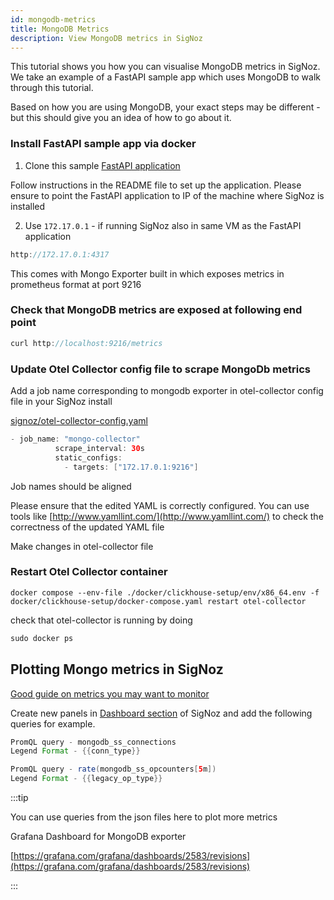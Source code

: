 ```yaml
---
id: mongodb-metrics
title: MongoDB Metrics 
description: View MongoDB metrics in SigNoz
---
```


This tutorial shows you how you can visualise MongoDB metrics in SigNoz. We take an example of a FastAPI sample app which uses MongoDB to walk through this tutorial. 

Based on how you are using MongoDB, your exact steps may be different - but this should give you an idea of how to go about it.

### Install FastAPI sample app via docker

1. Clone this sample [FastAPI application](https://github.com/SigNoz/sample-fastapi-with-dbs#run-using-docker-compose)

Follow instructions in the README file to set up the application. Please ensure to point the FastAPI application to IP of the machine where SigNoz is installed

2. Use `172.17.0.1` - if running SigNoz also in same VM as the FastAPI application

```java
http://172.17.0.1:4317
```


This comes with Mongo Exporter built in which exposes metrics in prometheus format at port 9216

### Check that MongoDB metrics are exposed at following end point

```java
curl http://localhost:9216/metrics
```

### Update Otel Collector config file to scrape MongoDb metrics

Add a job name corresponding to mongodb exporter in otel-collector config file in your SigNoz install

[signoz/otel-collector-config.yaml](https://github.com/SigNoz/signoz/blob/e3c4bfce528eec2e5a6441608165baf9e1b46388/deploy/docker/clickhouse-setup/otel-collector-config.yaml)

```java
- job_name: "mongo-collector"
          scrape_interval: 30s
          static_configs:
            - targets: ["172.17.0.1:9216"]
```

Job names should be aligned

Please ensure that the edited YAML is correctly configured. You can use tools like [http://www.yamllint.com/](http://www.yamllint.com/) to check the correctness of the updated YAML file

Make changes in otel-collector file 

### Restart Otel Collector container

`docker compose --env-file ./docker/clickhouse-setup/env/x86_64.env -f docker/clickhouse-setup/docker-compose.yaml restart otel-collector`

check that otel-collector is running by doing

```java
sudo docker ps
```

## Plotting Mongo metrics in SigNoz

[Good guide on metrics you may want to monitor](https://www.mongodb.com/basics/how-to-monitor-mongodb-and-what-metrics-to-monitor)

Create new panels in [Dashboard section](/docs/userguide/manage-dashboards-and-panels) of SigNoz and add the following queries for example. 

```java
PromQL query - mongodb_ss_connections
Legend Format - {{conn_type}}

PromQL query - rate(mongodb_ss_opcounters[5m])
Legend Format - {{legacy_op_type}}
```

:::tip 

You can use queries from the json files here to plot more metrics

Grafana Dashboard for MongoDB exporter

[https://grafana.com/grafana/dashboards/2583/revisions](https://grafana.com/grafana/dashboards/2583/revisions)

:::
